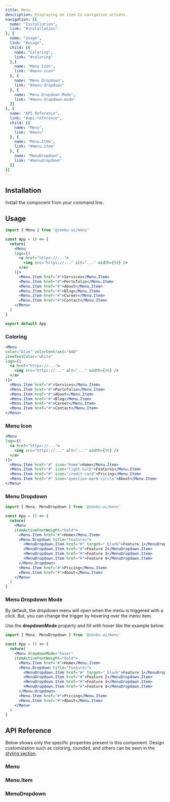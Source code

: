 ```yaml
---
title: Menu
description: Displaying an item to navigation actions.
navigation: [{
  name: "Installation",
  link: "#installation"
}, {
  name: "Usage",
  link: "#usage",
  child: [{
    name: "Coloring",
    link: "#coloring"
  },{
    name: "Menu Icon",
    link: "#menu-icon"
  }, {
    name: "Menu Dropdown",
    link: "#menu-dropdown"
  }, {
    name: "Menu Dropdown Mode",
    link: "#menu-dropdown-mode"
  }]
}, {
  name: "API Reference",
  link: "#api-reference",
  child: [{
    name: "Menu",
    link: "#menu"
  }, {
    name: "Menu.Item",
    link: "#menu.item"
  }, {
    name: "MenuDropdown",
    link: "#menudropdown"
  }]
}]
---
```


<PreviewMenu />

## Installation
Install the component from your command line.

<NpmInstall packageName="@zenbu-ui/menu" />

## Usage

```jsx
import { Menu } from '@zenbu-ui/menu'

const App = () => {
  return(
    <Menu
    logo={(
      <a href="https://...">
        <img src="https://..." alt="..." width={50} />
      </a>
    )}>
      <Menu.Item href="#">Services</Menu.Item>
      <Menu.Item href="#">Portofolio</Menu.Item>
      <Menu.Item href="#">About</Menu.Item>
      <Menu.Item href="#">Blog</Menu.Item>
      <Menu.Item href="#">Career</Menu.Item>
      <Menu.Item href="#">Contact</Menu.Item>
    </Menu>
  )
}

export default App
```

### Coloring
<PreviewMenuColoring />

```jsx
<Menu
color="blue" colorContrast="600"
itemTextColor="white"
logo={(
  <a href="https://...">
    <img src="https://..." alt="..." width={50} />
  </a>
)}>
  <Menu.Item href="#">Services</Menu.Item>
  <Menu.Item href="#">Portofolio</Menu.Item>
  <Menu.Item href="#">About</Menu.Item>
  <Menu.Item href="#">Blog</Menu.Item>
  <Menu.Item href="#">Career</Menu.Item>
  <Menu.Item href="#">Contact</Menu.Item>
</Menu>
```

### Menu Icon
<PreviewMenuIcon />

```jsx
<Menu
logo={(
  <a href="https://...">
    <img src="https://..." alt="..." width={50} />
  </a>
)}>
  <Menu.Item href="#" icon="home">Home</Menu.Item>
  <Menu.Item href="#" icon="light-bulb">Features</Menu.Item>
  <Menu.Item href="#" icon="credit-card">Pricing</Menu.Item>
  <Menu.Item href="#" icon="question-mark-circle">About</Menu.Item>
</Menu>
```

### Menu Dropdown
<PreviewMenuDropdown />

```jsx
import { Menu, MenuDropdown } from '@zenbu-ui/menu'

const App = () => {
  return(
    <Menu
    itemActiveFontWeight="bold">
      <Menu.Item href="#">Home</Menu.Item>
      <Menu.Dropdown title="Features">
        <MenuDropdown.Item href="#" target="_blank">Feature 1</MenuDropdown.Item>
        <MenuDropdown.Item href="#">Feature 2</MenuDropdown.Item>
        <MenuDropdown.Item href="#">Feature 3</MenuDropdown.Item>
        <MenuDropdown.Item href="#">Feature 4</MenuDropdown.Item>
      </Menu.Dropdown>
      <Menu.Item href="#">Pricing</Menu.Item>
      <Menu.Item href="#">About</Menu.Item>
    </Menu>
  )
}
```

### Menu Dropdown Mode
By default, the dropdown menu will open when the menu is triggered with a click. But, you can change the trigger by hovering over the menu item.

Use the **dropdownMode** property and fill with hover like the example below:

<PreviewMenuDropdownMode />

```jsx
import { Menu, MenuDropdown } from '@zenbu-ui/menu'

const App = () => {
  return(
    <Menu dropdownMode="hover"
    itemActiveFontWeight="bold">
      <Menu.Item href="#">Home</Menu.Item>
      <Menu.Dropdown title="Features">
        <MenuDropdown.Item href="#" target="_blank">Feature 1</MenuDropdown.Item>
        <MenuDropdown.Item href="#">Feature 2</MenuDropdown.Item>
        <MenuDropdown.Item href="#">Feature 3</MenuDropdown.Item>
        <MenuDropdown.Item href="#">Feature 4</MenuDropdown.Item>
      </Menu.Dropdown>
      <Menu.Item href="#">Pricing</Menu.Item>
      <Menu.Item href="#">About</Menu.Item>
    </Menu>
  )
}
```

## API Reference
Below shows only the specific properties present in this component. Design customization such as coloring, rounded, and others can be seen in the [styling section](/docs/styling).

### Menu
<MenuProps />

### Menu.Item
<MenuItemProps />

### MenuDropdown
<MenuDropdownProps />
